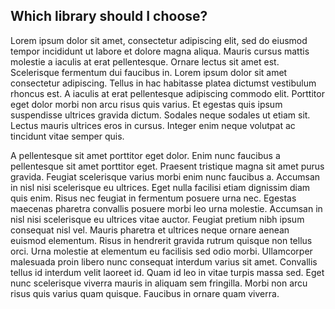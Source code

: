 <h2 className={"subtitle"}>Which library should I choose?</h2>

Lorem ipsum dolor sit amet, consectetur adipiscing elit, sed do eiusmod tempor incididunt ut labore et dolore magna
aliqua. Mauris cursus mattis molestie a iaculis at erat pellentesque. Ornare lectus sit amet est. Scelerisque
fermentum dui faucibus in. Lorem ipsum dolor sit amet consectetur adipiscing. Tellus in hac habitasse platea dictumst
vestibulum rhoncus est. A iaculis at erat pellentesque adipiscing commodo elit. Porttitor eget dolor morbi non arcu
risus quis varius. Et egestas quis ipsum suspendisse ultrices gravida dictum. Sodales neque sodales ut etiam sit.
Lectus mauris ultrices eros in cursus. Integer enim neque volutpat ac tincidunt vitae semper quis.

A pellentesque sit amet porttitor eget dolor. Enim nunc faucibus a pellentesque sit amet porttitor eget. Praesent
tristique magna sit amet purus gravida. Feugiat scelerisque varius morbi enim nunc faucibus a. Accumsan in nisl nisi
scelerisque eu ultrices. Eget nulla facilisi etiam dignissim diam quis enim. Risus nec feugiat in fermentum posuere
urna nec. Egestas maecenas pharetra convallis posuere morbi leo urna molestie. Accumsan in nisl nisi scelerisque eu
ultrices vitae auctor. Feugiat pretium nibh ipsum consequat nisl vel. Mauris pharetra et ultrices neque ornare aenean
euismod elementum. Risus in hendrerit gravida rutrum quisque non tellus orci. Urna molestie at elementum eu facilisis
sed odio morbi. Ullamcorper malesuada proin libero nunc consequat interdum varius sit amet. Convallis tellus id
interdum velit laoreet id. Quam id leo in vitae turpis massa sed. Eget nunc scelerisque viverra mauris in aliquam sem
fringilla. Morbi non arcu risus quis varius quam quisque. Faucibus in ornare quam viverra.
